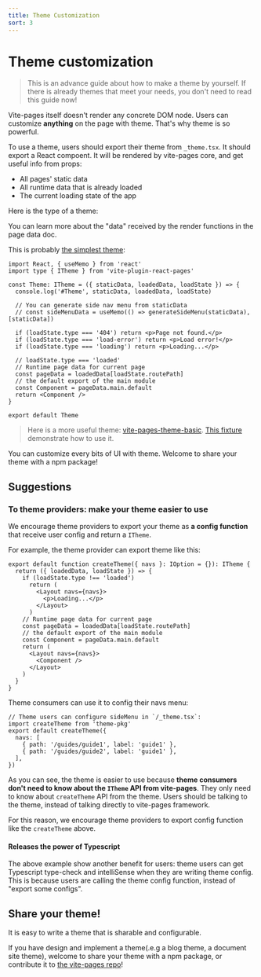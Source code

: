 ```yaml
---
title: Theme Customization
sort: 3
---
```



# Theme customization

> This is an advance guide about how to make a theme by yourself. If there is already themes that meet your needs, you don't need to read this guide now!

Vite-pages itself doesn't render any concrete DOM node. Users can customize **anything** on the page with theme. That's why theme is so powerful.

To use a theme, users should export their theme from `_theme.tsx`. It should export a React compoent. It will be rendered by vite-pages core, and get useful info from props:

- All pages' static data
- All runtime data that is already loaded
- The current loading state of the app

Here is the type of a theme:


<ThemeInterface />

You can learn more about the "data" received by the render functions in <Link to="/page-data">the page data doc</Link>.

This is probably [the simplest theme](https://github.com/vitejs/vite-plugin-react-pages/blob/master/fixtures/basic/pages/_theme.tsx):

```tsx
import React, { useMemo } from 'react'
import type { ITheme } from 'vite-plugin-react-pages'

const Theme: ITheme = ({ staticData, loadedData, loadState }) => {
  console.log('#Theme', staticData, loadedData, loadState)

  // You can generate side nav menu from staticData
  // const sideMenuData = useMemo(() => generateSideMenu(staticData), [staticData])

  if (loadState.type === '404') return <p>Page not found.</p>
  if (loadState.type === 'load-error') return <p>Load error!</p>
  if (loadState.type === 'loading') return <p>Loading...</p>

  // loadState.type === 'loaded'
  // Runtime page data for current page
  const pageData = loadedData[loadState.routePath]
  // the default export of the main module
  const Component = pageData.main.default
  return <Component />
}

export default Theme
```

> Here is a more useful theme: [vite-pages-theme-basic](https://github.com/vitejs/vite-plugin-react-pages/blob/master/packages/theme-basic/src/index.tsx). [This fixture](https://github.com/vitejs/vite-plugin-react-pages/blob/master/fixtures/use-theme/pages/_theme.tsx) demonstrate how to use it.

You can customize every bits of UI with theme. Welcome to share your theme with a npm package!

## Suggestions

### To theme providers: make your theme easier to use

We encourage theme providers to export your theme as **a config function** that receive user config and return a `ITheme`.

For example, the theme provider can export theme like this:

```tsx
export default function createTheme({ navs }: IOption = {}): ITheme {
  return ({ loadedData, loadState }) => {
    if (loadState.type !== 'loaded')
      return (
        <Layout navs={navs}>
          <p>Loading...</p>
        </Layout>
      )
    // Runtime page data for current page
    const pageData = loadedData[loadState.routePath]
    // the default export of the main module
    const Component = pageData.main.default
    return (
      <Layout navs={navs}>
        <Component />
      </Layout>
    )
  }
}
```

Theme consumers can use it to config their navs menu:

```tsx
// Theme users can configure sideMenu in `/_theme.tsx`:
import createTheme from 'theme-pkg'
export default createTheme({
  navs: [
    { path: '/guides/guide1', label: 'guide1' },
    { path: '/guides/guide2', label: 'guide1' },
  ],
})
```

As you can see, the theme is easier to use because **theme consumers don't need to know about the `ITheme` API from vite-pages**. They only need to know about `createTheme` API from the theme. Users should be talking to the theme, instead of talking directly to vite-pages framework.

For this reason, we encourage theme providers to export config function like the `createTheme` above.

#### Releases the power of Typescript

The above example show another benefit for users: theme users can get Typescript type-check and intelliSense when they are writing theme config. This is because users are calling the theme config function, instead of "export some configs".

## Share your theme!

It is easy to write a theme that is sharable and configurable.

If you have design and implement a theme(.e.g a blog theme, a document site theme), welcome to share your theme with a npm package, or contribute it to [the vite-pages repo](https://github.com/vitejs/vite-plugin-react-pages/tree/master/packages)!

